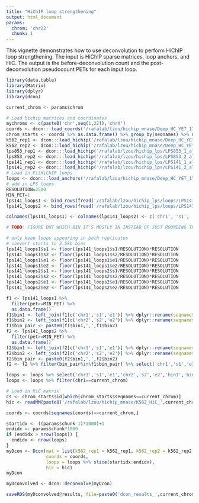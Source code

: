 ```yaml
---
title: "HiChIP loop strengthening"
output: html_document
params:
  chrom: 'chr22'
  chunk: 1
---
```



This vignette demonstrates how to use deconvolution to perform HiChIP
loop strengthening. The input is HiChIP sparse matrices, loop anchors,
and HiC. The output is the before-deconvolution count and the 
post-deconvolution pseudocount PETs for each input loop.



```r
library(data.table)
library(Matrix)
library(dplyr)
library(dcon)

current_chrom <- params$chrom
```


```r
# Load hichip matrices and coordinates
mychroms <- c(paste0('chr',seq(1,22)),'chrX')
coords <- dcon:::load_coords('/rafalab/lzou/hichip_mnase/Deep_HC_YET_17_2.5kb_MatrixHiCPro_abs.bed')
chrom_starts <- coords %>% as.data.frame() %>% group_by(seqnames) %>% dplyr::slice(1)
k562_rep1 <- dcon:::load_hichip('/rafalab/lzou/hichip_mnase/Deep_HC_YET_17_2.5kb_MatrixHiCPro.matrix', coords=coords)
k562_rep2 <- dcon:::load_hichip('/rafalab/lzou/hichip_mnase/Deep_HC_YET_18_2.5kb_MatrixHiCPro.matrix', coords=coords)
lps853_rep1 <- dcon:::load_hichip('/rafalab/lzou/hichip_lps/LPS853_1_allValidPairs_2500.matrix', coords=coords)
lps853_rep2 <- dcon:::load_hichip('/rafalab/lzou/hichip_lps/LPS853_2_allValidPairs_2500.matrix', coords=coords)
lps141_rep1 <- dcon:::load_hichip('/rafalab/lzou/hichip_lps/LPS141_1_allValidPairs_2500.matrix', coords=coords)
lps141_rep2 <- dcon:::load_hichip('/rafalab/lzou/hichip_lps/LPS141_2_allValidPairs_2500.matrix', coords=coords)
# Load in FitHiChIP loops
loops <- dcon:::load_anchors('/rafalab/lzou/hichip_mnase/Deep_HC_YET_17_S1_2.5kb.interactions_FitHiC.bed', '/rafalab/lzou/hichip_mnase/Deep_HC_YET_18_S2_2.5kb.interactions_FitHiC.bed', coords=coords)
# add in LPS loops 
RESOLUTION=2500
MIN_PET=1
lps141_loops1 <- bind_rows(fread('/rafalab/lzou/hichip_lps/loops/LPS141_1_E_P_loops.bedpe'), fread('/rafalab/lzou/hichip_lps/loops/LPS141_1_P_P_loops.bedpe'), fread('/rafalab/lzou/hichip_lps/loops/LPS141_1_E_E_loops.bedpe'))
lps141_loops2 <- bind_rows(fread('/rafalab/lzou/hichip_lps/loops/LPS141_2_E_P_loops.bedpe'), fread('/rafalab/lzou/hichip_lps/loops/LPS141_2_P_P_loops.bedpe'), fread('/rafalab/lzou/hichip_lps/loops/LPS141_2_E_E_loops.bedpe'))

colnames(lps141_loops1) <- colnames(lps141_loops2) <- c('chr1', 's1', 'e1', 'chr2', 's2', 'e2', 'idk', 'pet')

# TODO: FIGURE OUT WHICH BIN IT'S MOSTLY IN INSTEAD OF JUST ROUNDING THE START DOWN AND USING THAT

# only keep loops appearing in both replicates
# convert starts to 2.5kb bins
lps141_loops1$s1 <- floor(lps141_loops1$s1/RESOLUTION)*RESOLUTION
lps141_loops1$s2 <- floor(lps141_loops1$s2/RESOLUTION)*RESOLUTION
lps141_loops1$e1 <- floor(lps141_loops1$e1/RESOLUTION)*RESOLUTION
lps141_loops1$e2 <- floor(lps141_loops1$e2/RESOLUTION)*RESOLUTION
lps141_loops2$s1 <- floor(lps141_loops2$s1/RESOLUTION)*RESOLUTION
lps141_loops2$s2 <- floor(lps141_loops2$s2/RESOLUTION)*RESOLUTION
lps141_loops2$e1 <- floor(lps141_loops2$e1/RESOLUTION)*RESOLUTION
lps141_loops2$e2 <- floor(lps141_loops2$e2/RESOLUTION)*RESOLUTION

f1 <- lps141_loops1 %>%
  filter(pet>=MIN_PET) %>%
  as.data.frame()
f1$bin1 <- left_join(f1[c('chr1','s1','e1')] %>% dplyr::rename(seqnames=chr1, start=s1, end=e1),as.data.frame(coords) %>% select(seqnames, start, end, id), by=c('seqnames','start')) %>% pull(id)
f1$bin2 <- left_join(f1[c('chr2','s2','e2')] %>% dplyr::rename(seqnames=chr2, start=s2, end=e2),as.data.frame(coords) %>% select(seqnames, start, end, id), by=c('seqnames','start')) %>% pull(id)
f1$bin_pair <- paste0(f1$bin1,',',f1$bin2)
f2 <- lps141_loops2 %>%
  filter(pet>=MIN_PET) %>%
  as.data.frame()
f2$bin1 <- left_join(f2[c('chr1','s1','e1')] %>% dplyr::rename(seqnames=chr1, start=s1, end=e1),as.data.frame(coords) %>% select(seqnames, start, end, id), by=c('seqnames','start')) %>% pull(id)
f2$bin2 <- left_join(f2[c('chr2','s2','e2')] %>% dplyr::rename(seqnames=chr2, start=s2, end=e2),as.data.frame(coords) %>% select(seqnames, start, end, id), by=c('seqnames','start')) %>% pull(id)
f2$bin_pair <- paste0(f2$bin1,',',f2$bin2)
f2 <- f2 %>% filter(bin_pair%in%f1$bin_pair) %>% select('chr1','s1','e1','chr2','s2','e2','bin1','bin2','pet') %>% mutate(label = 'lps141')

loops <- loops %>% select('chr1','s1','e1','chr2','s2','e2','bin1','bin2','cc') %>% rename(pet=cc) %>% mutate(label='k562') %>% bind_rows(f2)
loops <- loops %>% filter(chr1==current_chrom)

# Load in HiC matrix
cs <- chrom_starts$id[which(chrom_starts$seqnames==current_chrom)]
hic <- readMM(paste0('/rafalab/lzou/hichip_mnase/K562_HiC_',current_chrom,'_2500.mtx'))

coords <- coords[seqnames(coords)==current_chrom,]
```

```r
startidx <- ((params$chunk-1)*1000)+1
endidx <- params$chunk*1000
if (endidx > nrow(loops)) {
  endidx <- nrow(loops)
}
myDcon <- Dcon(mat = list(k562_rep1 = k562_rep1, k562_rep2 = k562_rep2, lps853_rep1 = lps853_rep1, lps853_rep2 = lps853_rep2, lps141_rep1 = lps141_rep1, lps141_rep2 = lps141_rep2),
               coords = coords,
               loops = loops %>% slice(startidx:endidx),
               hic = hic)
myDcon
```



```r
myDconvolved <- dcon::deconvolve(myDcon)
```


```r
saveRDS(myDconvolved@results, file=paste0('dcon_results_',current_chrom,'_chunk',params$chunk,'.rds'))
```

